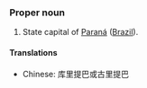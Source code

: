 ===Proper noun===
#State capital of [[Paraná]] ([[Brazil]]).

====Translations====

*Chinese: 库里提巴或古里提巴